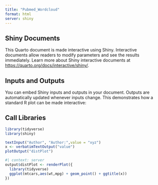 ```yaml
---
title: "Pubmed_Wordcloud"
format: html
server: shiny
---
```


## Shiny Documents

This Quarto document is made interactive using Shiny. Interactive documents allow readers to modify parameters and see the results immediately. Learn more about Shiny interactive documents at <https://quarto.org/docs/interactive/shiny/>.

## Inputs and Outputs

You can embed Shiny inputs and outputs in your document. Outputs are automatically updated whenever inputs change. This demonstrates how a standard R plot can be made interactive:

## Call Libraries

```r
library(tidyverse)
library(shiny)
```

```r
textInput("Author", "Author:",value = "xyz")
x <- verbatimTextOutput("value")
plotOutput("distPlot")
```

```r
#| context: server
output$distPlot <- renderPlot({
  library(tidyverse)
  ggplot(mtcars,aes(wt,mpg) + geom_point() + ggtitle(x))
})
```
